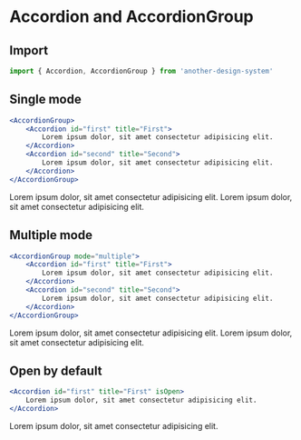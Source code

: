 
# Accordion and AccordionGroup

## Import

```jsx
import { Accordion, AccordionGroup } from 'another-design-system'
```

## Single mode

```jsx
<AccordionGroup>
    <Accordion id="first" title="First">
        Lorem ipsum dolor, sit amet consectetur adipisicing elit.
    </Accordion>
    <Accordion id="second" title="Second">
        Lorem ipsum dolor, sit amet consectetur adipisicing elit.
    </Accordion>
</AccordionGroup>
```

<AccordionGroup>
    <Accordion id="first" title="First">
        Lorem ipsum dolor, sit amet consectetur adipisicing elit.
    </Accordion>
    <Accordion id="second" title="Second">
        Lorem ipsum dolor, sit amet consectetur adipisicing elit.
    </Accordion>
</AccordionGroup>

## Multiple mode

```jsx
<AccordionGroup mode="multiple">
    <Accordion id="first" title="First">
        Lorem ipsum dolor, sit amet consectetur adipisicing elit.
    </Accordion>
    <Accordion id="second" title="Second">
        Lorem ipsum dolor, sit amet consectetur adipisicing elit.
    </Accordion>
</AccordionGroup>
```

<AccordionGroup mode="multiple">
    <Accordion id="first" title="First">
        Lorem ipsum dolor, sit amet consectetur adipisicing elit.
    </Accordion>
    <Accordion id="second" title="Second">
        Lorem ipsum dolor, sit amet consectetur adipisicing elit.
    </Accordion>
</AccordionGroup>

## Open by default

```jsx
<Accordion id="first" title="First" isOpen>
    Lorem ipsum dolor, sit amet consectetur adipisicing elit.
</Accordion>
```

<Accordion id="first" title="First" isOpen>
    Lorem ipsum dolor, sit amet consectetur adipisicing elit.
</Accordion>
